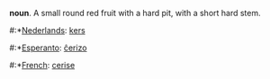 '''noun'''. A small round red fruit with a hard pit, with a short hard stem.

#:*[[Nederlands]]: [[kers]]
#:*[[Esperanto]]: [[ĉerizo]]
#:*[[French]]: [[cerise]]